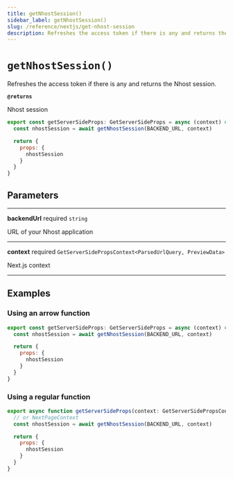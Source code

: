 ```yaml
---
title: getNhostSession()
sidebar_label: getNhostSession()
slug: /reference/nextjs/get-nhost-session
description: Refreshes the access token if there is any and returns the Nhost session.
---
```


# `getNhostSession()`

Refreshes the access token if there is any and returns the Nhost session.

**`@returns`**

Nhost session

```js
export const getServerSideProps: GetServerSideProps = async (context) => {
  const nhostSession = await getNhostSession(BACKEND_URL, context)

  return {
    props: {
      nhostSession
    }
  }
}
```

## Parameters

---

**<span className="parameter-name">backendUrl</span>** <span className="optional-status">required</span> `string`

URL of your Nhost application

---

**<span className="parameter-name">context</span>** <span className="optional-status">required</span> `GetServerSidePropsContext<ParsedUrlQuery, PreviewData>`

Next.js context

---

## Examples

### Using an arrow function

```js
export const getServerSideProps: GetServerSideProps = async (context) => {
  const nhostSession = await getNhostSession(BACKEND_URL, context)

  return {
    props: {
      nhostSession
    }
  }
}
```

### Using a regular function

```js
export async function getServerSideProps(context: GetServerSidePropsContext) {
  // or NextPageContext
  const nhostSession = await getNhostSession(BACKEND_URL, context)

  return {
    props: {
      nhostSession
    }
  }
}
```
